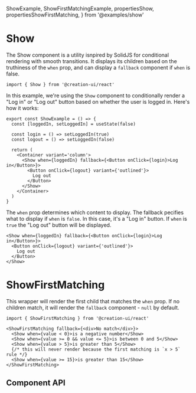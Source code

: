   ShowExample,
  ShowFirstMatchingExample,
  propertiesShow,
  propertiesShowFirstMatching,
} from '@examples/show'

# Show

The Show component is a utility isnpired by SolidJS for conditional rendering with smooth transitions. It displays its children based on the truthiness of the `when` prop, and can display a `fallback` component if `when` is false.

```tsx copy
import { Show } from '@creation-ui/react'
```

In this example, we're using the `Show` component to conditionally render a "Log in" or "Log out" button based on whether the user is logged in.
Here's how it works:

```tsx
export const ShowExample = () => {
  const [loggedIn, setLoggedIn] = useState(false)

  const login = () => setLoggedIn(true)
  const logout = () => setLoggedIn(false)

  return (
    <Container variant='column'>
      <Show when={loggedIn} fallback={<Button onClick={login}>Log in</Button>}>
        <Button onClick={logout} variant={'outlined'}>
          Log out
        </Button>
      </Show>
    </Container>
  )
}
```

<ShowExample />

The `when` prop determines which content to display. The fallback pecifies what to display if `when` is `false`. In this case, it's a "Log in" button. If `when` is `true` the "Log out" button will be displayed.

```tsx copy
<Show when={loggedIn} fallback={<Button onClick={login}>Log in</Button>}>
  <Button onClick={logout} variant={'outlined'}>
    Log out
  </Button>
</Show>
```

# ShowFirstMatching

This wrapper will render the first child that matches the `when` prop. If no children match, it will render the `fallback` component - `null` by default.

```tsx copy
import { ShowFirstMatching } from '@creation-ui/react'
```

<ShowFirstMatchingExample />

```tsx copy
<ShowFirstMatching fallback={<div>No match</div>}>
  <Show when={value < 0}>is a negative number</Show>
  <Show when={value >= 0 && value <= 5}>is between 0 and 5</Show>
  <Show when={value > 5}>is greater than 5</Show>
  {/* this will never render because the first matching is `x > 5` rule */}
  <Show when={value >= 15}>is greater than 15</Show>
</ShowFirstMatching>
```

## Component API

<PropsTable properties={propertiesShow} name='Show' description='Component props' />

<PropsTable properties={propertiesShowFirstMatching} name='ShowFirstMatching' description='Parent component props' />
